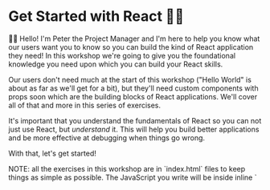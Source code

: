 # Get Started with React 🏃‍➡️

<EpicVideo url="https://www.epicreact.dev/tutorials/get-started-with-react/get-started-with-react-intro" />

👨‍💼 Hello! I'm Peter the Project Manager and I'm here to help you know what our
users want you to know so you can build the kind of React application they need!
In this workshop we're going to give you the foundational knowledge you need
upon which you can build your React skills.

Our users don't need much at the start of this workshop ("Hello World" is about
as far as we'll get for a bit), but they'll need custom components with props
soon which are the building blocks of React applications. We'll cover all of
that and more in this series of exercises.

It's important that you understand the fundamentals of React so you can not just
use React, but _understand_ it. This will help you build better applications and
be more effective at debugging when things go wrong.

With that, let's get started!

<callout-info>
	NOTE: all the exercises in this workshop are in `index.html` files to keep
	things as simple as possible. The JavaScript you write will be inside inline
	`<script>` tags. This is just to keep things simple for this workshop, but in
	other workshops you'll be writing TypeScript 100% to make things resemble real
	world applications.
</callout-info>

🎵 Check out the workshop theme song! 🎶

<VideoEmbed
	title="Epic React: React Fundamentals Theme Song"
	url="https://www.youtube.com/embed/UWYzrMwwHKI?si=CkRQHCAZbTcKQsr_"
/>
